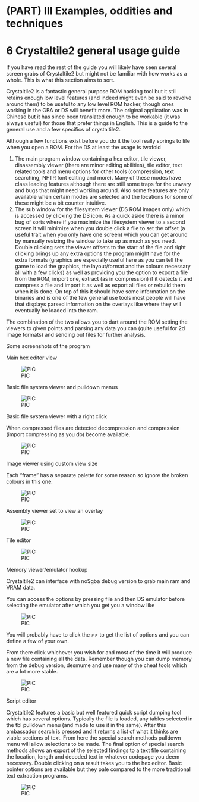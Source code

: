 # (PART) III  Examples, oddities and techniques {-}

# 6 Crystaltile2 general usage guide

If you have read the rest of the guide you will likely have seen several screen grabs of Crystaltile2 but might not be familiar with how works as a whole. This is what this section aims to sort.

Crystaltile2 is a fantastic general purpose ROM hacking tool but it still retains enough low level features (and indeed might even be said to revolve around them) to be useful to any low level ROM hacker, though ones working in the GBA or DS will benefit more. The original application was in Chinese but it has since been translated enough to be workable (it was always useful) for those that prefer things in English. This is a guide to the general use and a few specifics of crystaltile2.

Although a few functions exist before you do it the tool really springs to life when you open a ROM. For the DS at least the usage is twofold

1.  The main program window containing a hex editor, tile viewer, disassembly viewer (there are minor editing abilities), tile editor, text related tools and menu options for other tools (compression, text searching, NFTR font editing and more). Many of these modes have class leading features although there are still some traps for the unwary and bugs that might need working around. Also some features are only available when certain modes are selected and the locations for some of these might be a bit counter intuitive.
2.  The sub window for the filesystem viewer (DS ROM images only) which is accessed by clicking the DS icon. As a quick aside there is a minor bug of sorts where if you maximize the filesystem viewer to a second screen it will minimize when you double click a file to set the offset (a useful trait when you only have one screen) which you can get around by manually resizing the window to take up as much as you need. Double clicking sets the viewer offsets to the start of the file and right clicking brings up any extra options the program might have for the extra formats (graphics are especially useful here as you can tell the game to load the graphics, the layout/format and the colours necessary all with a few clicks) as well as providing you the option to export a file from the ROM, import one, extract (as in compression) if it detects it and compress a file and import it as well as export all files or rebuild them when it is done. On top of this it should have some information on the binaries and is one of the few general use tools most people will have that displays parsed information on the overlays like where they will eventually be loaded into the ram.

The combination of the two allows you to dart around the ROM setting the viewers to given points and parsing any data you can (quite useful for 2d image formats) and sending out files for further analysis.

Some screenshots of the program

Main hex editor view

![PIC](220_home_fast6191_romhackingguide_unrenamed_fil___inal_borders_romhackguidecrystaltile2usage1.png)

Basic file system viewer and pulldown menus

![PIC](221_home_fast6191_romhackingguide_unrenamed_fil___inal_borders_romhackguidecrystaltile2usage2.png)

Basic file system viewer with a right click

When compressed files are detected decompression and compression (import compressing as you do) become available.

![PIC](222_home_fast6191_romhackingguide_unrenamed_fil___inal_borders_romhackguidecrystaltile2usage3.png)

Image viewer using custom view size

Each “frame” has a separate palette for some reason so ignore the broken colours in this one.

![PIC](223_home_fast6191_romhackingguide_unrenamed_fil___inal_borders_romhackguidecrystaltile2usage4.png)

Assembly viewer set to view an overlay

![PIC](224_home_fast6191_romhackingguide_unrenamed_fil___inal_borders_romhackguidecrystaltile2usage5.png)

Tile editor

![PIC](225_home_fast6191_romhackingguide_unrenamed_fil___inal_borders_romhackguidecrystaltile2usage6.png)

Memory viewer/emulator hookup

Crystaltile2 can interface with no$gba debug version to grab main ram and VRAM data.

You can access the options by pressing file and then DS emulator before selecting the emulator after which you get you a window like

![PIC](226_home_fast6191_romhackingguide_unrenamed_fil___inal_borders_romhackguidecrystaltile2usage7.png)

You will probably have to click the >﻿> to get the list of options and you can define a few of your own.

From there click whichever you wish for and most of the time it will produce a new file containing all the data. Remember though you can dump memory from the debug version, desmume and use many of the cheat tools which are a lot more stable.

![PIC](227_home_fast6191_romhackingguide_unrenamed_fil___inal_borders_romhackguidecrystaltile2usage8.png)

Script editor

Crystaltile2 features a basic but well featured quick script dumping tool which has several options. Typically the file is loaded, any tables selected in the tbl pulldown menu (and made to use it in the same). After this ambassador search is pressed and it returns a list of what it thinks are viable sections of text. From here the special search methods pulldown menu will allow selections to be made. The final option of special search methods allows an export of the selected findings to a text file containing the location, length and decoded text in whatever codepage you deem necessary. Double clicking on a result takes you to the hex editor. Basic pointer options are available but they pale compared to the more traditional text extraction programs.

![PIC](228_home_fast6191_romhackingguide_unrenamed_fil___inal_borders_romhackguidecrystaltile2usage9.png)